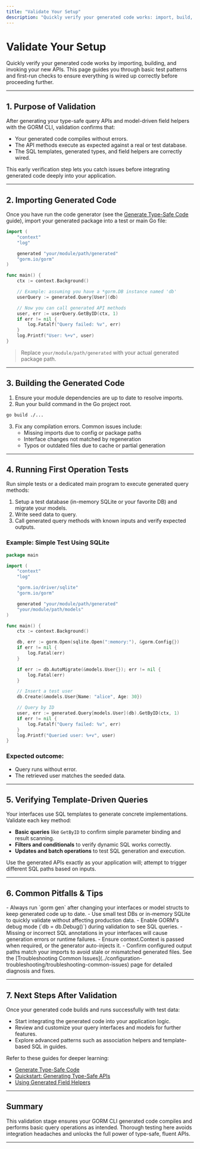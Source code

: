 ```yaml
---
title: "Validate Your Setup"
description: "Quickly verify your generated code works: import, build, and invoke your new APIs. Provides basic test patterns and first-run checks to ensure everything is wired up before proceeding."
---
```


# Validate Your Setup

Quickly verify your generated code works by importing, building, and invoking your new APIs. This page guides you through basic test patterns and first-run checks to ensure everything is wired up correctly before proceeding further.

---

## 1. Purpose of Validation

After generating your type-safe query APIs and model-driven field helpers with the GORM CLI, validation confirms that:

- Your generated code compiles without errors.
- The API methods execute as expected against a real or test database.
- The SQL templates, generated types, and field helpers are correctly wired.

This early verification step lets you catch issues before integrating generated code deeply into your application.

---

## 2. Importing Generated Code

Once you have run the code generator (see the [Generate Type-Safe Code](../first-steps/generate-code) guide), import your generated package into a test or main Go file:

```go
import (
    "context"
    "log"

    generated "your/module/path/generated"
    "gorm.io/gorm"
)

func main() {
    ctx := context.Background()

    // Example: assuming you have a *gorm.DB instance named 'db'
    userQuery := generated.Query[User](db)

    // Now you can call generated API methods
    user, err := userQuery.GetByID(ctx, 1)
    if err != nil {
        log.Fatalf("Query failed: %v", err)
    }
    log.Printf("User: %+v", user)
}
```

> Replace `your/module/path/generated` with your actual generated package path.

---

## 3. Building the Generated Code

1. Ensure your module dependencies are up to date to resolve imports.
2. Run your build command in the Go project root.

```bash
go build ./...
```

3. Fix any compilation errors. Common issues include:
   - Missing imports due to config or package paths
   - Interface changes not matched by regeneration
   - Typos or outdated files due to cache or partial generation

---

## 4. Running First Operation Tests

Run simple tests or a dedicated main program to execute generated query methods:

1. Setup a test database (in-memory SQLite or your favorite DB) and migrate your models.
2. Write seed data to query.
3. Call generated query methods with known inputs and verify expected outputs.

### Example: Simple Test Using SQLite

```go
package main

import (
    "context"
    "log"

    "gorm.io/driver/sqlite"
    "gorm.io/gorm"

    generated "your/module/path/generated"
    "your/module/path/models"
)

func main() {
    ctx := context.Background()

    db, err := gorm.Open(sqlite.Open(":memory:"), &gorm.Config{})
    if err != nil {
        log.Fatal(err)
    }

    if err := db.AutoMigrate(&models.User{}); err != nil {
        log.Fatal(err)
    }

    // Insert a test user
    db.Create(&models.User{Name: "alice", Age: 30})

    // Query by ID
    user, err := generated.Query[models.User](db).GetByID(ctx, 1)
    if err != nil {
        log.Fatalf("Query failed: %v", err)
    }
    log.Printf("Queried user: %+v", user)
}
```

### Expected outcome:
- Query runs without error.
- The retrieved user matches the seeded data.

---

## 5. Verifying Template-Driven Queries

Your interfaces use SQL templates to generate concrete implementations. Validate each key method:

- **Basic queries** like `GetByID` to confirm simple parameter binding and result scanning.
- **Filters and conditionals** to verify dynamic SQL works correctly.
- **Updates and batch operations** to test SQL generation and execution.

Use the generated APIs exactly as your application will; attempt to trigger different SQL paths based on inputs.

---

## 6. Common Pitfalls & Tips

<Tip>
  - Always run `gorm gen` after changing your interfaces or model structs to keep generated code up to date.
  - Use small test DBs or in-memory SQLite to quickly validate without affecting production data.
  - Enable GORM's debug mode (`db = db.Debug()`) during validation to see SQL queries.
</Tip>

<Warning>
  - Missing or incorrect SQL annotations in your interfaces will cause generation errors or runtime failures.
  - Ensure context.Context is passed when required, or the generator auto-injects it.
  - Confirm configured output paths match your imports to avoid stale or mismatched generated files.
</Warning>

<Note>
  See the [Troubleshooting Common Issues](../configuration-troubleshooting/troubleshooting-common-issues) page for detailed diagnosis and fixes.
</Note>

---

## 7. Next Steps After Validation

Once your generated code builds and runs successfully with test data:

- Start integrating the generated code into your application logic.
- Review and customize your query interfaces and models for further features.
- Explore advanced patterns such as association helpers and template-based SQL in guides.

Refer to these guides for deeper learning:

- [Generate Type-Safe Code](../first-steps/generate-code)
- [Quickstart: Generating Type-Safe APIs](../../guides/getting-started-workflows/quickstart-complete-workflow)
- [Using Generated Field Helpers](../../guides/getting-started-workflows/using-field-helpers)

---

## Summary
This validation stage ensures your GORM CLI generated code compiles and performs basic query operations as intended. Thorough testing here avoids integration headaches and unlocks the full power of type-safe, fluent APIs.

---